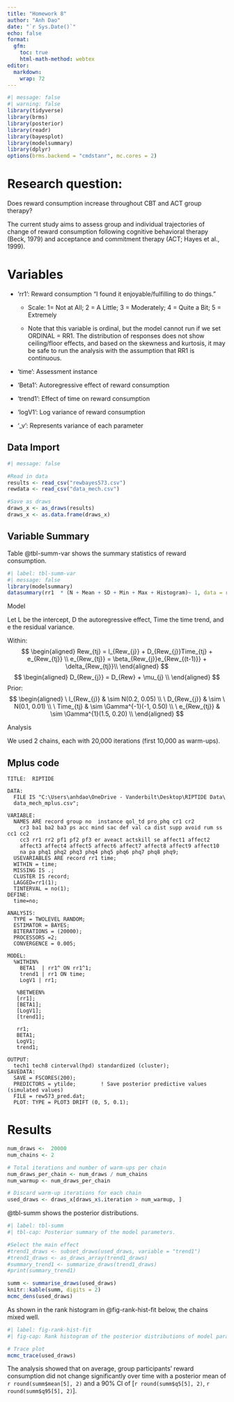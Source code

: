 ---
title: "Homework 8"
author: "Anh Dao"
date: "`r Sys.Date()`"
echo: false
format:
  gfm:
    toc: true
    html-math-method: webtex
editor: 
  markdown: 
    wrap: 72
---

```{r}
#| message: false
#| warning: false
library(tidyverse)
library(brms)
library(posterior)
library(readr)
library(bayesplot)
library(modelsummary)
library(dplyr)
options(brms.backend = "cmdstanr", mc.cores = 2)
```

# Research question:

Does reward consumption increase throughout CBT and ACT group therapy?

The current study aims to assess group and individual trajectories of
change of reward consumption following cognitive behavioral therapy
(Beck, 1979) and acceptance and commitment therapy (ACT; Hayes et al.,
1999).

# Variables

-   'rr1': Reward consumption "I found it enjoyable/fulfilling to do
    things."

    -   Scale: 1= Not at All; 2 = A Little; 3 = Moderately; 4 = Quite a
        Bit; 5 = Extremely

    -   Note that this variable is ordinal, but the model cannot run if
        we set ORDINAL = RR1. The distribution of responses does not
        show ceiling/floor effects, and based on the skewness and
        kurtosis, it may be safe to run the analysis with the assumption
        that RR1 is continuous.

-   'time': Assessment instance

-   'Beta1': Autoregressive effect of reward consumption

-   'trend1': Effect of time on reward consumption

-   'logV1': Log variance of reward consumption

-   '\_v': Represents variance of each parameter

## Data Import

```{r}
#| message: false

#Read in data 
results <- read_csv("rewbayes573.csv")
rewdata <- read_csv("data_mech.csv")

#Save as draws
draws_x <- as_draws(results)
draws_x <- as.data.frame(draws_x)
```

## Variable Summary

Table @tbl-summ-var shows the summary statistics of reward consumption.

```{r}
#| label: tbl-summ-var
#| message: false
library(modelsummary)
datasummary(rr1  * (N + Mean + SD + Min + Max + Histogram)~ 1, data = rewdata)
```

Model

Let L be the intercept, D the autoregressive effect, Time the time trend, and e the residual variance.

Within:
$$
  \begin{aligned}
    Rew_{tj} = l_{Rew_{j}} + D_{Rew_{j}}Time_{tj} + e_{Rew_{tj}} \\
    e_{Rew_{tj}} = \beta_{Rew_{j}}e_{Rew_{(t-1)}} + \delta_{Rew_{tj}}\\
  \end{aligned}
$$
$$
  \begin{aligned}
    D_{Rew_{j}} =  D_{Rew} + \mu_{j} \\
  \end{aligned}
$$
Prior: 
$$
  \begin{aligned}
    \ l_{Rew_{j}} & \sim N(0.2, 0.05) \\
    \ D_{Rew_{j}} & \sim \ N(0.1, 0.01) \\
    \ Time_{tj} & \sim \Gamma^{-1}(-1, 0.50) \\
    \ e_{Rew_{tj}}  & \sim \Gamma^{1}(1.5, 0.20) \\
  \end{aligned}
$$ 

Analysis 

We used 2 chains, each with 20,000 iterations (first 10,000 as
warm-ups).

## Mplus code

```         
TITLE:  RIPTIDE

DATA:
  FILE IS "C:\Users\anhdao\OneDrive - Vanderbilt\Desktop\RIPTIDE Data\
  data_mech_mplus.csv";

VARIABLE:
  NAMES ARE record group no  instance qol_td pro_phq cr1 cr2
    cr3 ba1 ba2 ba3 ps acc mind sac def val ca dist supp avoid rum ss cc1 cc2   
    cc3 rr1 rr2 pf1 pf2 pf3 er aveact actskill se affect1 affect2
    affect3 affect4 affect5 affect6 affect7 affect8 affect9 affect10
    na pa phq1 phq2 phq3 phq4 phq5 phq6 phq7 phq8 phq9; 
  USEVARIABLES ARE record rr1 time;
  WITHIN = time;
  MISSING IS .;
  CLUSTER IS record; 
  LAGGED=rr1(1);
  TINTERVAL = no(1); 
DEFINE: 
  time=no;
  
ANALYSIS:
  TYPE = TWOLEVEL RANDOM; 
  ESTIMATOR = BAYES; 
  BITERATIONS = (20000); 
  PROCESSORS =2;
  CONVERGENCE = 0.005;

MODEL:
  %WITHIN%  
    BETA1  | rr1^ ON rr1^1;  
    trend1 | rr1 ON time; 
    LogV1 | rr1;           

   %BETWEEN%
   [rr1]; 
   [BETA1];
   [LogV1];
   [trend1]; 
   
   rr1; 
   BETA1; 
   LogV1; 
   trend1;

OUTPUT: 
  tech1 tech8 cinterval(hpd) standardized (cluster);
SAVEDATA:
  SAVE = FSCORES(200);
  PREDICTORS = ytilde;        ! Save posterior predictive values (simulated values)
  FILE = rew573_pred.dat; 
  PLOT: TYPE = PLOT3 DRIFT (0, 5, 0.1);
```

# Results

```{r}
num_draws <-  20000
num_chains <- 2

# Total iterations and number of warm-ups per chain
num_draws_per_chain <- num_draws / num_chains
num_warmup <- num_draws_per_chain 

# Discard warm-up iterations for each chain
used_draws <- draws_x[draws_x$.iteration > num_warmup, ]
```

@tbl-summ shows the posterior distributions.

```{r}
#| label: tbl-summ
#| tbl-cap: Posterior summary of the model parameters.

#Select the main effect
#trend1_draws <- subset_draws(used_draws, variable = "trend1")
#trend1_draws <- as_draws_array(trend1_draws)
#summary_trend1 <- summarize_draws(trend1_draws)
#print(summary_trend1)

summ <- summarise_draws(used_draws)
knitr::kable(summ, digits = 2)
mcmc_dens(used_draws)
```

As shown in the rank histogram in @fig-rank-hist-fit below, the chains
mixed well.

```{r}
#| label: fig-rank-hist-fit
#| fig-cap: Rank histogram of the posterior distributions of model parameters.

# Trace plot
mcmc_trace(used_draws)
```

The analysis showed that on average, group participants' reward consumption did not change significantly over time with a posterior mean of `r round(summ$mean[5], 2)` and a 90% CI of [`r round(summ$q5[5], 2)`, `r round(summ$q95[5], 2)`].